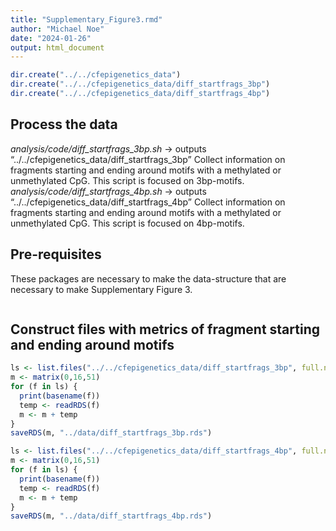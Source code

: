 ```yaml
---
title: "Supplementary_Figure3.rmd"
author: "Michael Noe"
date: "2024-01-26"
output: html_document
---
```


```r
dir.create("../../cfepigenetics_data")
dir.create("../../cfepigenetics_data/diff_startfrags_3bp")
dir.create("../../cfepigenetics_data/diff_startfrags_4bp")
```


## Process the data

*analysis/code/diff_startfrags_3bp.sh* -> outputs "../../cfepigenetics_data/diff_startfrags_3bp"
    Collect information on fragments starting and ending around motifs with a methylated or unmethylated CpG. This script is focused on 3bp-motifs.
*analysis/code/diff_startfrags_4bp.sh* -> outputs "../../cfepigenetics_data/diff_startfrags_4bp"
    Collect information on fragments starting and ending around motifs with a methylated or unmethylated CpG. This script is focused on 4bp-motifs.  


## Pre-requisites

These packages are necessary to make the data-structure that are necessary to make Supplementary Figure 3.

```r
```


## Construct files with metrics of fragment starting and ending around motifs

```r
ls <- list.files("../../cfepigenetics_data/diff_startfrags_3bp", full.names = T)
m <- matrix(0,16,51)
for (f in ls) {
  print(basename(f))
  temp <- readRDS(f)
  m <- m + temp
}
saveRDS(m, "../data/diff_startfrags_3bp.rds")

ls <- list.files("../../cfepigenetics_data/diff_startfrags_4bp", full.names = T)
m <- matrix(0,16,51)
for (f in ls) {
  print(basename(f))
  temp <- readRDS(f)
  m <- m + temp
}
saveRDS(m, "../data/diff_startfrags_4bp.rds")
```